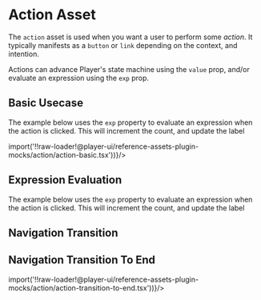 

<Meta title="Reference Assets/Action" component={Action} />

# Action Asset

The `action` asset is used when you want a user to perform some _action_. It typically manifests as a `button` or `link` depending on the context, and intention.

Actions can advance Player's state machine using the `value` prop, and/or evaluate an expression using the `exp` prop.

## Basic Usecase

The example below uses the `exp` property to evaluate an expression when the action is clicked.
This will increment the count, and update the label

<Canvas>
  <Story name="Action Basic">
    <StoryWrapper>
      <DSLPlayerStory dslContent={(() => import('!!raw-loader!@player-ui/reference-assets-plugin-mocks/action/action-basic.tsx'))}/>
    </StoryWrapper>
  </Story>
</Canvas>


## Expression Evaluation

The example below uses the `exp` property to evaluate an expression when the action is clicked.
This will increment the count, and update the label

<Canvas>
  <Story name="Expression">
    <StoryWrapper>
      <PlayerStory flow={actionCountFlow} />
    </StoryWrapper>
  </Story>
</Canvas>

## Navigation Transition

<Canvas>
  <Story name="Navigation">
    <StoryWrapper>
      <PlayerStory flow={actionNavigationFlow} />
    </StoryWrapper>
  </Story>
</Canvas>

## Navigation Transition To End

<Canvas>
  <Story name="Transition To End">
    <StoryWrapper>
      <DSLPlayerStory dslContent={(() => import('!!raw-loader!@player-ui/reference-assets-plugin-mocks/action/action-transition-to-end.tsx'))}/>
    </StoryWrapper>
  </Story>
</Canvas>